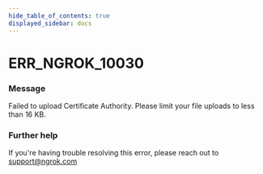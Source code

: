 ```yaml
---
hide_table_of_contents: true
displayed_sidebar: docs
---
```



# ERR_NGROK_10030

### Message

Failed to upload Certificate Authority. Please limit your file uploads to less than 16 KB.

<ErrorDetails error="err_ngrok_10030" />

### Further help

If you're having trouble resolving this error, please reach out to [support@ngrok.com](mailto:support@ngrok.com?subject=Help%20with%20ERR_NGROK_10030)

